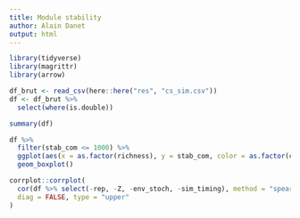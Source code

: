 ```yaml
---
title: Module stability
author: Alain Danet
output: html
---
```


```r
library(tidyverse)
library(magrittr)
library(arrow)
```

```r
df_brut <- read_csv(here::here("res", "cs_sim.csv"))
df <- df_brut %>%
  select(where(is.double))
```

```r
summary(df)

df %>%
  filter(stab_com <= 1000) %>%
  ggplot(aes(x = as.factor(richness), y = stab_com, color = as.factor(ct))) +
  geom_boxplot()
```

```r
corrplot::corrplot(
  cor(df %>% select(-rep, -Z, -env_stoch, -sim_timing), method = "spearman"),
  diag = FALSE, type = "upper"
)
```
